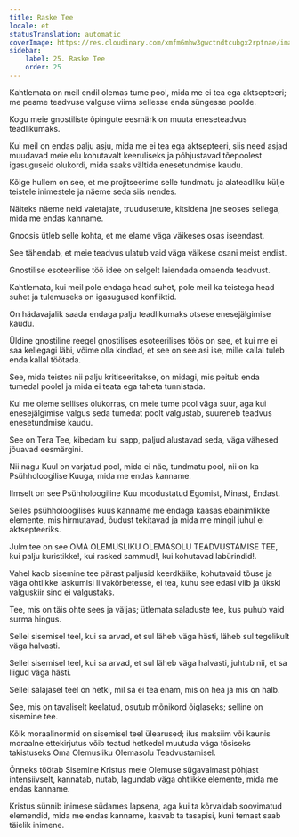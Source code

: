 ```yaml
---
title: Raske Tee
locale: et
statusTranslation: automatic
coverImage: https://res.cloudinary.com/xmfm6mhw3gwctndtcubgx2rptnae/image/upload/v1741354419/small_cover_la_gran_rebelion_28716e29d2.webp
sidebar:
    label: 25. Raske Tee
    order: 25
---
```

Kahtlemata on meil endil olemas tume pool, mida me ei tea ega aktsepteeri; me peame teadvuse valguse viima sellesse enda süngesse poolde.

Kogu meie gnostiliste õpingute eesmärk on muuta eneseteadvus teadlikumaks.

Kui meil on endas palju asju, mida me ei tea ega aktsepteeri, siis need asjad muudavad meie elu kohutavalt keeruliseks ja põhjustavad tõepoolest igasuguseid olukordi, mida saaks vältida enesetundmise kaudu.

Kõige hullem on see, et me projitseerime selle tundmatu ja alateadliku külje teistele inimestele ja näeme seda siis nendes.

Näiteks näeme neid valetajate, truudusetute, kitsidena jne seoses sellega, mida me endas kanname.

Gnoosis ütleb selle kohta, et me elame väga väikeses osas iseendast.

See tähendab, et meie teadvus ulatub vaid väga väikese osani meist endist.

Gnostilise esoteerilise töö idee on selgelt laiendada omaenda teadvust.

Kahtlemata, kui meil pole endaga head suhet, pole meil ka teistega head suhet ja tulemuseks on igasugused konfliktid.

On hädavajalik saada endaga palju teadlikumaks otsese enesejälgimise kaudu.

Üldine gnostiline reegel gnostilises esoteerilises töös on see, et kui me ei saa kellegagi läbi, võime olla kindlad, et see on see asi ise, mille kallal tuleb enda kallal töötada.

See, mida teistes nii palju kritiseeritakse, on midagi, mis peitub enda tumedal poolel ja mida ei teata ega taheta tunnistada.

Kui me oleme sellises olukorras, on meie tume pool väga suur, aga kui enesejälgimise valgus seda tumedat poolt valgustab, suureneb teadvus enesetundmise kaudu.

See on Tera Tee, kibedam kui sapp, paljud alustavad seda, väga vähesed jõuavad eesmärgini.

Nii nagu Kuul on varjatud pool, mida ei näe, tundmatu pool, nii on ka Psühholoogilise Kuuga, mida me endas kanname.

Ilmselt on see Psühholoogiline Kuu moodustatud Egomist, Minast, Endast.

Selles psühholoogilises kuus kanname me endaga kaasas ebainimlikke elemente, mis hirmutavad, õudust tekitavad ja mida me mingil juhul ei aktsepteeriks.

Julm tee on see OMA OLEMUSLIKU OLEMASOLU TEADVUSTAMISE TEE, kui palju kuristikke!, kui rasked sammud!, kui kohutavad labürindid!.

Vahel kaob sisemine tee pärast paljusid keerdkäike, kohutavaid tõuse ja väga ohtlikke laskumisi liivakõrbetesse, ei tea, kuhu see edasi viib ja ükski valguskiir sind ei valgustaks.

Tee, mis on täis ohte sees ja väljas; ütlemata saladuste tee, kus puhub vaid surma hingus.

Sellel sisemisel teel, kui sa arvad, et sul läheb väga hästi, läheb sul tegelikult väga halvasti.

Sellel sisemisel teel, kui sa arvad, et sul läheb väga halvasti, juhtub nii, et sa liigud väga hästi.

Sellel salajasel teel on hetki, mil sa ei tea enam, mis on hea ja mis on halb.

See, mis on tavaliselt keelatud, osutub mõnikord õiglaseks; selline on sisemine tee.

Kõik moraalinormid on sisemisel teel ülearused; ilus maksiim või kaunis moraalne ettekirjutus võib teatud hetkedel muutuda väga tõsiseks takistuseks Oma Olemusliku Olemasolu Teadvustamisel.

Õnneks töötab Sisemine Kristus meie Olemuse sügavaimast põhjast intensiivselt, kannatab, nutab, lagundab väga ohtlikke elemente, mida me endas kanname.

Kristus sünnib inimese südames lapsena, aga kui ta kõrvaldab soovimatud elemendid, mida me endas kanname, kasvab ta tasapisi, kuni temast saab täielik inimene.

